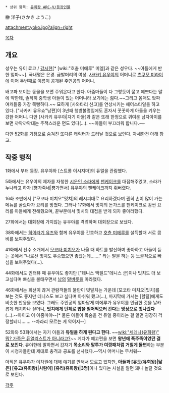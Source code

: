  * 상위 항목: [[유희왕 ARC-V/등장인물]] 

榊 洋子(さかき ようこ)

attachment:yoko.jpg?align=right

[[목차]]

== 개요 ==
성우는 유이 료코 / [[강시현]][* [wiki:"호츈 미에루" 미엘]과 같은 성우다. ~~아들에게 반한 엄마~~]. 국내명은 은경. 금발머리의 여성. [[사카키 유우야]]의 어머니로 [[츠쿠모 미라이]]에 이어 두번째로 이름이 공개된 주인공의 어머니.

배고파 보이는 동물을 보면 주워온다고 한다. 아줌마들이 다 그렇듯이 젊고 예쁘다는 말에 약한데, 솔직히 중학생 아들이 있는 어머니라 보기에는 젊다.~~그리고 몸매도 앜파 여캐들중 가장 쭉빵하다.~~ 묘하게 [사와타리 신고]를 연상시키는 헤어스타일을 하고 있다. ["사카키 유우쇼"남편]이 3년째 행방불명임에도 혼자서 꿋꿋하게 아들을 키우는 강한 어머니. 다만 [사카키 유우야|자기 아들]과 같은 또래 한정으로 귀여운 남자아이를 보면 꺄악꺄악대는 주책스러운 면도 있다(…). ~~아들이 부끄러워 합니다.~~

다만 52화를 기점으로 숨겨진 또다른 캐릭터가 드러날 것으로 보인다. 자세한건 아래 참고.
== 작중 행적 ==
1화에서 부터 등장. 유우야와 [스트롱 이시지마]의 듀얼을 관람했다.

5화에서는 유우야의 제자를 자청한 [[시운인 소라]]에게 [[팬케이크]]를 대접해주었고, 소라가 누나라고 하자 [뿅가죽네|뿅가면서] 유우야의 팬케이크까지 줘버렸다.

16화 초반에서 ["모코타 미치오"밋치]의 레시피대로 요리하겠다며 괜히 손이 많이 가는 메뉴를 골랐다가 요리를 망쳤다. 그러나 17화에서 밋치의 돈가스를 팬케이크로 감싼 요리를 아들에게 전해줬으며, 끝부분에서 밋치의 대접을 받게 되자 좋아라했다.

27화에서는 대회장에 가지않는 유우야를 격려하며 대회장으로 보냈다.

38화에서는 [[히이라기 유즈]]와 함께 유우야를 간호하고 [[호츈 미에루]]를 설득할때 서로 콤비를 보여주었다.

41화에서 선수 소개에서 [[모코타 미치오]]가 나올 때 하트를 발산하며 좋아하고 아들이 듣는 곳에서 "나로선 밋치도 우승했으면 좋겠는데……." 라는 말을 하는 등 노골적으로 빠심을 보여주었다(…).

44화에서도 인터뷰 때 유우야도 좋지만 ["데니스 맥필드"데니스 군]이나 밋치도 더 보고싶다며 빠심을 불태우면서 [[하라다 후토시|남의]] [[히이라기 슈조|말버릇]]을 따라했다.

46화에서는 회선이 끊겨 관람객들의 불만이 빗발치는 가운데 [모코타 미치오|밋치]를 보는 것도 좋지만 데니스도 보고 싶다며 아쉬워 했고(…), 마지막에 가서는 [할릴]에게도 비슷한 반응을 보였다. 그래도 주인공의 엄마답게 미에루가 유우야를 언급한 것을 날카롭게 캐치하나 싶더니, '''밋치에게 단체로 밥을 얻어먹으러 간다는 망상으로 빗나갔다'''(…).--아이고 이 아줌마야--[* 물론 아들이 목숨을 건 듀얼 중이라는 걸 알면 굉장히 걱정할테니……. --차라리 모르는 게 약이지--]

52화와 53화에서는 자기 아들과 '''듀얼을 하게 된다고 한다.''' ~~[[wiki:"세레나(유희왕)" 뭐? 가족은 듀얼리스트가 아니라고?]]~~ 게다가 예고편을 보면 '''왕년에 폭주족이었던 걸로 보인다'''. 유야한테 말하면서 갑자기 '''목소리와 말투가 여깡패처럼 거칠게 돌변'''하는 부분이 시청자들한테 제대로 충격과 공포를 선사했다.--역시 어머니는 무서워--

아직은 유우야가 이차원에 대해 얘기를 안해서 모르고 있지만, '''아들과 [유토(유희왕)|닮은] [유고(유희왕)|사람이] [유리(유희왕)|3명]'''이나 있다는 사실을 알면 꽤나 놀랄 것으로 보인다.

[[각주]]
